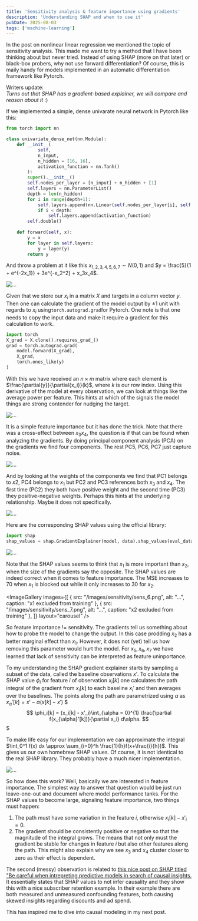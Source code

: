 ```yaml
---
title: 'Sensitivity analysis & feature importance using gradients'
description: 'Understanding SHAP and when to use it'
pubDate: 2025-08-03
tags: ['machine-learning']
---
```



In the post on nonlinear linear regression we mentioned the topic of sensitivity analysis.
This made me want to try a method that I have been thinking about but never tried.
Instead of using SHAP (more on that later) or black-box probers, why not use forward differentiation?
Of course, this is maily handy for models implemented in an automatic differentiation framework like Pytorch.

Writers update: 
<br>*Turns out that SHAP has a gradient-based explainer, we will compare and reason about it* :)</br>

If we implemented a simple, dense univarate neural network in Pytorch like this:

```python
from torch import nn

class univariate_dense_net(nn.Module):
    def __init__(
            self, 
            n_input, 
            n_hidden = [16, 16], 
            activation_function = nn.Tanh()
        ):
        super().__init__()
        self.nodes_per_layer = [n_input] + n_hidden + [1]
        self.layers = nn.ParameterList()
        depth = len(n_hidden)
        for i in range(depth+1):
            self.layers.append(nn.Linear(self.nodes_per_layer[i], self.nodes_per_layer[i+1]))
            if i < depth:
                self.layers.append(activation_function)
        self.double()
        
    def forward(self, x):
        y = x
        for layer in self.layers:
            y = layer(y)
        return y
```

And throw a problem at it like this
 $x_{1,2,3,4,5,6,7} \sim N(0,1)$ and $y = \frac{5}{1 + e^{-2x_1}} + 3e^{-x_2^2} + x_3x_4$.

![...](/images/sensitivity/sens_1.png)

Given that we store our $x_i$ in a matrix $X$ and targets in a column vector $y$. 
Then one can calculate the gradient of the model output by $\pm 1$ unit with regards to $x_i$ using`torch.autograd.grad`for Pytorch.
One note is that one needs to copy the input data and make it require a gradient for this calculation to work.

```python
import torch
X_grad = X.clone().requires_grad_()
grad = torch.autograd.grad(
    model.forward(X_grad), 
    X_grad, 
    torch.ones_like(y)
)
```

With this we have received an $n \times m$ matrix where each element is $\frac{\partial{y}}{\partial{x_i}}(k)$,
where $k$ is our row index.
Using this derivative of the model at every observation, we can look at things like the average power per feature.
This hints at which of the signals the model things are strong contender for nudging the target.

![...](/images/sensitivity/sens_2.png)

It is a simple feature importance but it has done the trick.
Note that there was a cross-effect between $x_3x_4$, 
the question is if that can be found when analyzing the gradients.
By doing principal component analysis (PCA) on the gradients we find four components.
The rest PC5, PC6, PC7 just capture noise.

![...](/images/sensitivity/sens_3.png)

And by looking at the weights of the components we find that PC1 belongs to $x2$, PC4 belongs to $x_1$ but PC2 and PC3 references both $x_3$ and $x_4$.
The first time (PC2) they both have positive weight and the second time (PC3) they positive-negative weights. 
Perhaps this hints at the underlying relationship.
Maybe it does not specifically.

![...](/images/sensitivity/sens_4.png)

Here are the corresponding SHAP values using the official library:
```python
import shap
shap_values = shap.GradientExplainer(model, data).shap_values(eval_data)
```

![...](/images/sensitivity/sens_5.png)

Note that the SHAP values seems to think that $x_1$ is more important than $x_2$, 
when the size of the gradients say the opposite.
The SHAP values are indeed correct when it comes to feature importance.
The MSE increases to 70 when $x_1$ is blocked out while it only increases to 30 for $x_2$.

<ImageGallery 
  images={[
    {
      src: "/images/sensitivity/sens_6.png",
      alt: "...",
      caption: "x1 excluded from training"
    },
    {
      src: "/images/sensitivity/sens_7.png",
      alt: "...",
      caption: "x2 excluded from training"
    },
  ]}
  layout="carousel"
/>

So feature importance != sensitivity.
The gradients tell us something about how to probe the model to change the output.
In this case prodding $x_2$ has a better marginal effect than $x_1$.
However, it does not (yet) tell us how removing this parameter would hurt the model.
For $x_5, x_6, x_7$ we have learned that lack of sensitivity can be interpreted as feature uninportance.

To my understanding the SHAP gradient explainer starts by sampling a subset of the data, called the baseline observations $x'$.
To calculate the SHAP value $\phi_i$ for feature $i$ of observation $x_i[k]$ 
one calculates the path integral of the gradient from $x_i[k]$ to each baseline $x_i'$
and then averages over the baselines.
The points along the path are parametrized using $\alpha$ as $x_{\alpha}'[k] = x' - \alpha (x[k] - x')$
$$$
\phi_i[k] = (x_i[k] - x'_i)\int_{\alpha = 0}^{1} \frac{\partial f(x_{\alpha}'[k])}{\partial x_i} d\alpha.
$$$

To make life easy for our implementation we can approximate the integral $\int_0^1 f(x) dx \approx \sum_{i=0}^h \frac{1}{h}f(x+\frac{i}{h})$.
This gives us our own homebrew SHAP values.
Of course, it is not identical to the real SHAP library. They probably have a much nicer implementation.

![...](/images/sensitivity/sens_8.png)

So how does this work? Well, basically we are interested in feature importance.
The simplest way to answer that question would be just run leave-one-out and document where model performance tanks.
For the SHAP values to become large, signaling feature importance, two things must happen:
1. The path must have some variation in the feature $i$, otherwise $x_i[k] - x'_i = 0$.
2. The gradient should be consistently positive or negative so that the magnitude of the integral grows.
The means that not only must the gradient be stable for changes in feature $i$ but also other features along the path.
This might also explain why we see $x_3$ and $x_4$ cluster closer to zero as their effect is dependent.

The second (messy) observation is related to [this nice post on SHAP titled "Be careful when intrepreting predictive models in search of causal insights.](https://shap.readthedocs.io/en/latest/example_notebooks/overviews/Be%20careful%20when%20interpreting%20predictive%20models%20in%20search%20of%20causal%20insights.html)
It essentially states that SHAP values to not infer causality and they show this with a nice subscriber retention example.
In their example there are both measured and unmeasured confounding features, both causing skewed insights regarding discounts and ad spend.

This has inspired me to dive into causal modeling in my next post.